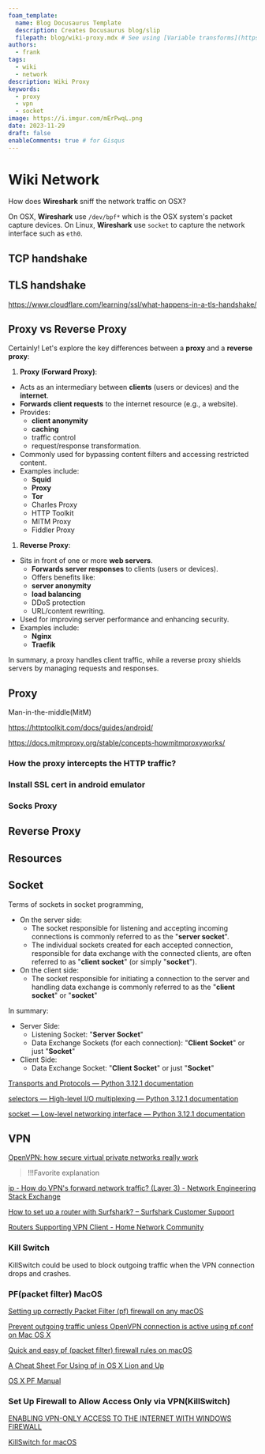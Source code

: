 ```yaml
---
foam_template:
  name: Blog Docusaurus Template
  description: Creates Docusaurus blog/slip
  filepath: blog/wiki-proxy.mdx # See using [Variable transforms](https://code.visualstudio.com/docs/editor/userdefinedsnippets#_variable-transforms )
authors:
  - frank
tags:
  - wiki
  - network
description: Wiki Proxy
keywords:
  - proxy
  - vpn
  - socket
image: https://i.imgur.com/mErPwqL.png
date: 2023-11-29
draft: false
enableComments: true # for Gisqus
---
```


# Wiki Network

How does **Wireshark** sniff the network traffic on OSX?

On OSX, **Wireshark** use `/dev/bpf*` which is the OSX system's packet capture devices.
On Linux, **Wireshark** use `socket` to capture the network interface such as `eth0`.

## TCP handshake

## TLS handshake

https://www.cloudflare.com/learning/ssl/what-happens-in-a-tls-handshake/

<!--truncate-->

## Proxy vs Reverse Proxy

Certainly! Let's explore the key differences between a **proxy** and a **reverse proxy**:

1. **Proxy (Forward Proxy)**:

- Acts as an intermediary between **clients** (users or devices) and the **internet**.
- **Forwards client requests** to the internet resource (e.g., a website).
- Provides:
  - **client anonymity**
  - **caching**
  - traffic control
  - request/response transformation.
- Commonly used for bypassing content filters and accessing restricted content.
- Examples include:
  - **Squid**
  - **Proxy**
  - **Tor**
  - Charles Proxy
  - HTTP Toolkit
  - MITM Proxy
  - Fiddler Proxy

1. **Reverse Proxy**:

- Sits in front of one or more **web servers**.
  - **Forwards server responses** to clients (users or devices).
  - Offers benefits like:
  - **server anonymity**
  - **load balancing**
  - DDoS protection
  - URL/content rewriting.
- Used for improving server performance and enhancing security.
- Examples include:
  - **Nginx**
  - **Traefik**

In summary, a proxy handles client traffic, while a reverse proxy shields servers by managing requests and responses.

## Proxy

Man-in-the-middle(MitM)

https://httptoolkit.com/docs/guides/android/

https://docs.mitmproxy.org/stable/concepts-howmitmproxyworks/

### How the proxy intercepts the HTTP traffic?

### Install SSL **cert** in android emulator

### Socks Proxy

## Reverse Proxy

## Resources

## Socket

Terms of sockets in socket programming,

- On the server side:
  - The socket responsible for listening and accepting incoming connections is commonly referred to as the "**server socket**".
  - The individual sockets created for each accepted connection, responsible for data exchange with the connected clients, are often referred to as "**client socket**" (or simply "**socket**").
- On the client side:
  - The socket responsible for initiating a connection to the server and handling data exchange is commonly referred to as the "**client socket**" or "**socket**"

In summary:

- Server Side:
  - Listening Socket: "**Server Socket**"
  - Data Exchange Sockets (for each connection): "**Client Socket**" or just "**Socket**"
- Client Side:
  - Data Exchange Socket: "**Client Socket**" or just "**Socket**"



[Transports and Protocols — Python 3.12.1 documentation](https://docs.python.org/3/library/asyncio-protocol.html)

[selectors — High-level I/O multiplexing — Python 3.12.1 documentation](https://docs.python.org/3/library/selectors.html)

[socket — Low-level networking interface — Python 3.12.1 documentation](https://docs.python.org/3/library/socket.html)

## VPN

[OpenVPN: how secure virtual private networks really work](https://cloudacademy.com/blog/openvpn-how-secure-virtual-private-networks-really-work/)
> !!!Favorite explanation

[ip - How do VPN's forward network traffic? (Layer 3) - Network Engineering Stack Exchange](https://networkengineering.stackexchange.com/questions/51159/how-do-vpns-forward-network-traffic-layer-3)

[How to set up a router with Surfshark? – Surfshark Customer Support](https://support.surfshark.com/hc/en-us/articles/360003103833-How-to-set-up-a-router-with-Surfshark-)

[Routers Supporting VPN Client - Home Network Community](https://community.tp-link.com/en/home/forum/topic/272492)

### Kill Switch

KillSwitch could be used to block outgoing traffic when the VPN connection drops and crashes.

### PF(packet filter) MacOS

[Setting up correctly Packet Filter (pf) firewall on any macOS](https://iyanmv.medium.com/setting-up-correctly-packet-filter-pf-firewall-on-any-macos-from-sierra-to-big-sur-47e70e062a0e)

[Prevent outgoing traffic unless OpenVPN connection is active using pf.conf on Mac OS X](https://superuser.com/questions/468919/prevent-outgoing-traffic-unless-openvpn-connection-is-active-using-pf-conf-on-ma)

[Quick and easy pf (packet filter) firewall rules on macOS](https://blog.neilsabol.site/post/quickly-easily-adding-pf-packet-filter-firewall-rules-macos-osx/)

[A Cheat Sheet For Using pf in OS X Lion and Up](https://krypted.com/mac-security/a-cheat-sheet-for-using-pf-in-os-x-lion-and-up/)

[OS X PF Manual](https://murusfirewall.com/Documentation/OS%20X%20PF%20Manual.pdf)

### Set Up Firewall to Allow Access Only via VPN(KillSwitch)

[ENABLING VPN-ONLY ACCESS TO THE INTERNET WITH WINDOWS FIREWALL](https://zorrovpn.com/articles/windows-firewall-vpn-only?lang=en)

[KillSwitch for macOS](https://github.com/vpn-kill-switch/killswitch)